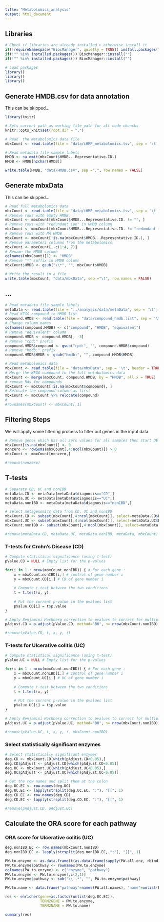 ```yaml
---
title: "Metabolomics_analysis"
output: html_document
---
```


## Libraries

```r
# Check if libraries are already installed > otherwise install it
if(!requireNamespace("BiocManager", quietly = TRUE)) install.packages("BiocManager",repos = "http://cran.us.r-project.org")
if(!"" %in% installed.packages()) BiocManager::install("")
if(!"" %in% installed.packages()) BiocManager::install("")

# Load packages
library()
library()
library()
```

## Generate HMDB.csv for data annotation

This can be skipped...

```r
library(knitr)

# Sets current path as working file path for all code chuncks
knitr::opts_knit$set(root.dir = ".")

# Read  the metabolomics data file
mbxCount <- read.table(file = "data/iHMP_metabolomics.tsv", sep = '\t', header = TRUE)

# Read metadata file sample labels
HMDB <- na.omit(mbxCount$HMDB...Representative.ID.)
HMDB <- HMDB[nzchar(HMDB)]

write.table(HMDB, "data/HMDB.csv", sep =",", row.names = FALSE)
```

## Generate mbxData

This can be skipped...

```r
# Read full metabolomics data
mbxCount <- read.table(file = "data/iHMP_metabolomics.tsv", sep = '\t', header = TRUE)
# Remove rows with empty HMDB
mbxCount <- mbxCount[mbxCount$HMDB...Representative.ID. != "", ]
# Remove rows with "redundant ion" in HMDB column
mbxCount <- mbxCount[mbxCount$HMDB...Representative.ID. != "redundant ion", ]
# Remove rows with NA HMDB
mbxCount <- mbxCount[!is.na(mbxCount$HMDB...Representative.ID.), ]
# Remove parameters columns from the metabolomics
mbxCount <- mbxCount[,-c(1:4, 7)]
# Rename the HMDB column
colnames(mbxCount)[1] <- "HMDB"
# Remove "*" suffix in HMDB column
mbxCount$HMDB <- gsub("\\*", "", mbxCount$HMDB)

# Write the result in a file
write.table(mbxCount, "data/mbxData", sep ="\t", row.names = FALSE)
```

## ...

```r
# Read metadata file sample labels
metaData <- read.table(file = "../analysis/data/metaData", sep = '\t', stringsAsFactors = TRUE, header = TRUE)
# Read KEGG compound to HMDB list
compound.HMDB <- read.table(file = "data/compound_hmdb.list", sep = '\t', header = FALSE)
# Change column names
colnames(compound.HMDB) <- c("compound", "HMDB", "equivalent")
# Remove "equivalent" column
compound.HMDB <- compound.HMDB[, -3]
# Remove "cpd:" prefix
compound.HMDB$compound <- gsub("cpd:", "", compound.HMDB$compound)
# Remove "hmdb:" prefix
compound.HMDB$HMDB <- gsub("hmdb:", "", compound.HMDB$HMDB)
```

```r
# Read metabolomics data
mbxCount <- read.table(file = "data/mbxData", sep = '\t', header = TRUE)
# Merge the KEGG compound to the full metabolomics data
mbxCount <- merge(mbxCount, compound.HMDB, by = "HMDB", all.x = TRUE)
# remove NAs for compounds
mbxCount <- mbxCount[!is.na(mbxCount$compound), ]
# Relocate the compound column as first
mbxCount <- mbxCount %>% relocate(compound)
# 
#rownames(mbxCount) <- mbxCount[,1]
```


## Filtering Steps

We will apply some filtering process to filter out genes in the input data

```r
# Remove genes which has all zero values for all samples then start DE analysis
mbxCount[is.na(mbxCount)] <- 0
nonzero <- rowSums(mbxCount[,4:ncol(mbxCount)]) > 0
mbxCount <- mbxCount[nonzero,]

#remove(nonzero)
```

## T-tests

```r
# Separate CD, UC and nonIBD
metaData.CD <- metaData[metaData$diagnosis=="CD",]
metaData.UC <- metaData[metaData$diagnosis=="UC",]
metaData.nonIBD <- metaData[metaData$diagnosis=="nonIBD",]

# Select metagenomics data from CD, UC and nonIBD
mbxCount.CD <- subset(mbxCount[,4:ncol(mbxCount)], select=metaData.CD$External.ID)
mbxCount.UC <- subset(mbxCount[,4:ncol(mbxCount)], select=metaData.UC$External.ID)
mbxCount.nonIBD <- subset(mbxCount[,4:ncol(mbxCount)], select=metaData.nonIBD$External.ID)

#remove(metaData.CD, metaData.UC, metaData.nonIBD, metaData, mbxCount)
```

### T-tests for Crohn's Disease (CD)

```r
# Compute statistical significance (using t-test)
pValue.CD = NULL # Empty list for the p-values

for(i in 1 : nrow(mbxCount.nonIBD)) { # For each gene : 
	x = mbxCount.nonIBD[i,] # control of gene number i
	y = mbxCount.CD[i,] # CD of gene number i
	
	# Compute t-test between the two conditions
	t = t.test(x, y)
	
	# Put the current p-value in the pvalues list
	pValue.CD[i] = t$p.value
}

# Apply Benjamini Hochberg correction to pvalues to correct for multiple testing
pAdjust.CD = p.adjust(pValue.CD, method="BH", n= nrow(mbxCount.nonIBD))

#remove(pValue.CD, t, x, y, i)
```

### T-tests for Ulcerative colitis (UC)

```r
# Compute statistical significance (using t-test)
pValue.UC = NULL # Empty list for the p-values

for(i in 1 : nrow(mbxCount.nonIBD)) { # For each gene : 
	x = mbxCount.nonIBD[i,] # control of gene number i
	y = mbxCount.UC[i,] # UC of gene number i
	
	# Compute t-test between the two conditions
	t = t.test(x, y)
	
	# Put the current p-value in the pvalues list
	pValue.UC[i] = t$p.value
}

# Apply Benjamini Hochberg correction to pvalues to correct for multiple testing
pAdjust.UC = p.adjust(pValue.UC, method="BH", n= nrow(mbxCount.nonIBD))

#remove(pValue.UC, t, x, y, i, mbxCount.nonIBD)
```

### Select statistically significant enzymes

```r
# Select statistically significant enzymes
deg.CD <- mbxCount.CD[which(pAdjust.CD<0.05),]
deg.CD$pAdjust <- pAdjust.CD[which(pAdjust.CD<0.05)]
deg.UC <- mbxCount.UC[which(pAdjust.UC<0.05),]
deg.UC$pAdjust <- pAdjust.UC[which(pAdjust.UC<0.05)]

# Get the row names and split them at the colon
deg.UC.EC <- row.names(deg.UC)
deg.UC.EC <- lapply(strsplit(deg.UC.EC, ":"), "[[", 1)
deg.CD.EC <- row.names(deg.CD)
deg.CD.EC <- lapply(strsplit(deg.CD.EC, ":"), "[[", 1)

#remove(pAdjust.CD, pAdjust.UC)
```

## Calculate the ORA score for each pathway


### ORA score for Ulcerative colitis (UC)


```r
deg.nonIBD.EC <- row.names(mbxCount.nonIBD)
deg.nonIBD.EC <- lapply(strsplit(deg.nonIBD.EC, ":"), "[[", 1)

PW.to.enzyme <- as.data.frame(t(as.data.frame(sapply(PW.all.enz, rbind))))
PW.to.enzyme$pathway <- rownames(PW.to.enzyme)
colnames(PW.to.enzyme) <- c("enzyme", "pathway")
PW.to.enzyme <- PW.to.enzyme[,c(2,1)]
PW.to.enzyme$pathway <- sub("\\..*", "", PW.to.enzyme$pathway)

PW.to.name <- data.frame("pathway"=names(PW.all.names), "name"=unlist(PW.all.names))

res <- enricher(gene=as.factor(unlist(deg.UC.EC)),
                TERM2GENE = PW.to.enzyme,
                TERM2NAME = PW.to.name)

summary(res)
```


